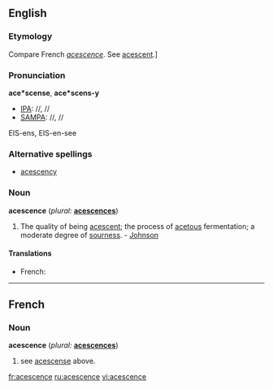 ==English==

===Etymology===
Compare French ''[[acescence]]''. See [[acescent]].]

===Pronunciation===
'''ace*scense''', '''ace*scens-y'''
*[[IPA]]: //, //
*[[SAMPA]]: //, //
EIS-ens, EIS-en-see

===Alternative spellings===
* [[acescency]]

===Noun===
'''acescence'''  (''plural:'' '''[[acescences]]''')
# The quality of being [[acescent]]; the process of [[acetous]] fermentation; a moderate degree of [[sourness]]. - [[Johnson]]

====Translations====
{{trans-top|}}
*French: {{t-|fr|acescence}}
{{trans-mid}}
{{trans-bottom}}

----

==French==
===Noun===
'''acescence'''  (''plural:'' '''[[acescences]]''')
#see [[acescense]] above.

[[fr:acescence]]
[[ru:acescence]]
[[vi:acescence]]